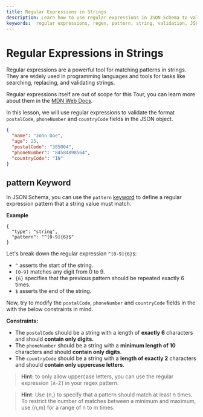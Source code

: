 ```yaml
---
title: Regular Expressions in Strings
description: Learn how to use regular expressions in JSON Schema to validate strings.
keywords:  regular expressions, regex, pattern, string, validation, JSON Schema
---
```


# Regular Expressions in Strings

Regular expressions are a powerful tool for matching patterns in strings. They are widely used in programming languages and tools for tasks like searching, replacing, and validating strings.

Regular expressions itself are out of scope for this Tour, you can learn more about them in the [MDN Web Docs](https://developer.mozilla.org/en-US/docs/Web/JavaScript/Guide/Regular_Expressions).

In this lesson, we will use regular expressions to validate the format `postalCode`, `phoneNumber` and `countryCode` fields in the JSON object.


```json highlightLineStart={6} 
{
  "name": "John Doe",
  "age": 25,
  "postalCode": "385004",
  "phoneNumber": "84584898564",
  "countryCode": "IN"
}
```

## pattern Keyword

In JSON Schema, you can use the `pattern` [keyword](https://json-schema.org/learn/glossary#keyword) to define a regular expression pattern that a string value must match.

**Example**

```
{
  "type": "string",
  "pattern": "^[0-9]{6}$"
}
```

Let's break down the regular expression `^[0-9]{6}$`:

- `^` asserts the start of the string.
- `[0-9]` matches any digit from 0 to 9.
- `{6}` specifies that the previous pattern should be repeated exactly 6 times.
- `$` asserts the end of the string.

Now, try to modify the `postalCode`, `phoneNumber` and `countryCode` fields in the <SideEditorLink/> with the below constraints in mind.

**Constraints:**
- The `postalCode` should be a string with a length of **exactly 6** characters and should **contain only digits.**
- The `phoneNumber` should be a string with a **minimum length of 10** characters and should **contain only digits**.
-  The `countryCode` should be a string with a **length of exactly 2** characters and should **contain only uppercase letters**. 

> **Hint:** to only allow uppercase letters, you can use the regular expression `[A-Z]` in your regex pattern.

> **Hint**: Use {n,} to specify that a pattern should match at least n times. To restrict the number of matches between a minimum and maximum, use {n,m} for a range of n to m times.